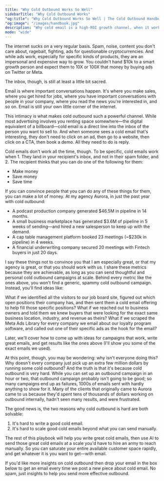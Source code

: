 ```yaml
---
title: "Why Cold Outbound Works So Well"
sidebarTitle: "Why Cold Outbound Works"
"og:title": "Why Cold Outbound Works So Well | The Cold Outbound Handbook"
"og:image": "/images/handbook.jpg"
description: "Why cold email is a high-ROI growth channel, when it works, and the principles behind campaigns that drive pipeline."
mode: "wide"
---
```



 The internet sucks on a very regular basis. Spam, noise, content you don't care about, ragebait, fighting, ads for questionable cryptocurrencies. And while ads work, especially for specific kinds of products, they are an impersonal and expensive way to grow. You couldn't hand $10k to a smart growth person and expect them to 10X or 100X that money by buying ads on Twitter or Meta.

The inbox, though, is still at least a little bit sacred.

Email is where important conversations happen. It's where you make sales, where you get hired for jobs, where you have important conversations with people in your company, where you read the news you're interested in, and so on. Email is still your own little corner of the internet.

This intimacy is what makes cold outbound such a powerful channel. While most advertising involves you renting space somewhere—the digital equivalent of a billboard—cold email is a direct line into the inbox of the person you want to sell to. And when someone sees a cold email that's interesting, they don't need to click on an ad, then go to a website, then click on a CTA, then book a demo. All they need to do is reply.

Cold emails don't work all the time, though. To be specific, cold emails work when 1. They land in your recipient's inbox, and not in their spam folder, and 2. The recipient thinks that you can do one of the following for them:

- Make money
- Save money
- Save time

If you can convince people that you can do any of these things for them, you can make a lot of money. At my agency Aurora, in just the past year with cold outbound:

- A podcast production company generated $46.5M in pipeline in 14 months.
- A small business marketplace has generated $3.6M of pipeline in 5 weeks of sending—and hired a new salesperson to keep up with the demand.
- A cap table management platform booked 23 meetings (~$230k in pipeline) in 4 weeks.
- A financial underwriting company secured 20 meetings with Fintech buyers in just 20 days.

I say these things not to convince you that I am especially great, or that my agency is great, or that you should work with us. I share these metrics because they are achievable, as long as you can send thoughtful and personal cold outbound campaigns at scale. Behind every metric like the ones above, you won't find a generic, spammy cold outbound campaign. Instead, you'll find ideas like:

<Tip>
What if we identified all the visitors to our job board site, figured out which open positions their company has, and then sent them a cold email offering to help fill those specific positions?
</Tip>

<Tip>
What if we reached out to business owners and told them we knew buyers that were looking for the exact same business location, industry, and revenue as theirs?
</Tip>

<Tip>
What if we scraped the Meta Ads Library for every company we email about our loyalty program software, and called out one of their specific ads as the hook for the email?
</Tip>

Later, we'll cover how to come up with ideas for campaigns that work, write great emails, and get results like the ones above (I'll show you some of the exact emails we used).

At this point, though, you may be wondering: why isn't everyone doing this? Why doesn't every company just pick up an extra few million dollars by running some cold outbound? And the truth is that it's because cold outbound is very hard. While you can set up an outbound campaign in an hour or two, that outbound campaign probably isn't going to be good; so many campaigns end up as failures, 1000s of emails sent with hardly anything to show for it. Many of the clients that originally came to Aurora came to us because they'd spent tens of thousands of dollars working on outbound internally, hadn't seen many results, and were frustrated.

The good news is, the two reasons why cold outbound is hard are both solvable:

1. It's hard to write a good cold email.
2. It's hard to scale good cold emails beyond what you can send manually.

The rest of this playbook will help you write great cold emails, then use AI to send those great cold emails at a scale you'd have to hire an army to reach manually. So you can saturate your entire available customer space rapidly, and get whatever it is you want to get—with email.

If you'd like more insights on cold outbound then drop your email in the box below to get an email every time we post a new piece about cold email. No spam, just insights to help you send more effective outbound.

<Newsletter />